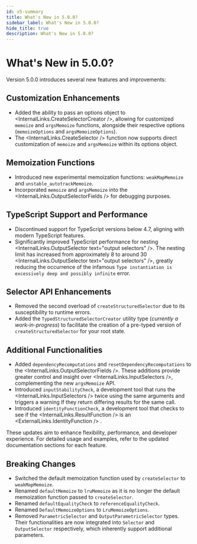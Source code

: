 ```yaml
---
id: v5-summary
title: What's New in 5.0.0?
sidebar_label: What's New in 5.0.0?
hide_title: true
description: What's New in 5.0.0?
---
```



# What's New in 5.0.0?

Version 5.0.0 introduces several new features and improvements:

## Customization Enhancements

- Added the ability to pass an options object to <InternalLinks.CreateSelectorCreator />, allowing for customized `memoize` and `argsMemoize` functions, alongside their respective options (`memoizeOptions` and `argsMemoizeOptions`).
- The <InternalLinks.CreateSelector /> function now supports direct customization of `memoize` and `argsMemoize` within its options object.

## Memoization Functions

- Introduced new experimental memoization functions: `weakMapMemoize` and `unstable_autotrackMemoize`.
- Incorporated `memoize` and `argsMemoize` into the <InternalLinks.OutputSelectorFields /> for debugging purposes.

## TypeScript Support and Performance

- Discontinued support for TypeScript versions below 4.7, aligning with modern TypeScript features.
- Significantly improved TypeScript performance for nesting <InternalLinks.OutputSelector text="output selectors" />. The nesting limit has increased from approximately 8 to around 30 <InternalLinks.OutputSelector text="output selectors" />, greatly reducing the occurrence of the infamous `Type instantiation is excessively deep and possibly infinite` error.

## Selector API Enhancements

- Removed the second overload of `createStructuredSelector` due to its susceptibility to runtime errors.
- Added the `TypedStructuredSelectorCreator` utility type (_currently a work-in-progress_) to facilitate the creation of a pre-typed version of `createStructuredSelector` for your root state.

## Additional Functionalities

- Added `dependencyRecomputations` and `resetDependencyRecomputations` to the <InternalLinks.OutputSelectorFields />. These additions provide greater control and insight over <InternalLinks.InputSelectors />, complementing the new `argsMemoize` API.
- Introduced `inputStabilityCheck`, a development tool that runs the <InternalLinks.InputSelectors /> twice using the same arguments and triggers a warning If they return differing results for the same call.
- Introduced `identityFunctionCheck`, a development tool that checks to see if the <InternalLinks.ResultFunction /> is an <ExternalLinks.IdentityFunction /> .

These updates aim to enhance flexibility, performance, and developer experience. For detailed usage and examples, refer to the updated documentation sections for each feature.

## Breaking Changes

- Switched the default memoization function used by `createSelector` to `weakMapMemoize`.
- Renamed `defaultMemoize` to `lruMemoize` as it is no longer the default memoization function passed to `createSelector`.
- Renamed `defaultEqualityCheck` to `referenceEqualityCheck`.
- Renamed `DefaultMemoizeOptions` to `LruMemoizeOptions`.
- Removed `ParametricSelector` and `OutputParametricSelector` types. Their functionalities are now integrated into `Selector` and `OutputSelector` respectively, which inherently support additional parameters.
